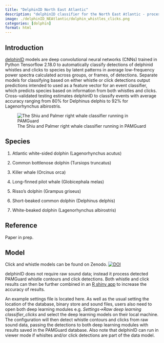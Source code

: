 ```yaml
---
title: "DelphinID North East Atlantic"
description: "delphinID classifier for the North East Atlantic - processes detected clicks and whistle contours to determine 7 delphinid species"
image: ./delphinID_NEAtlantic/dolphin_whistles_clicks.png
categories: [dolphin]
format: html
---
```


## Introduction

[delphinID](https://github.com/tristankleyn/which.dolphin/tree/main) models are deep convolutional neural networks (CNNs) trained in Python Tensorflow 2.18.0 to automatically classify detections of delphinid whistles and clicks to species by latent patterns in average low-frequency power spectra calculated across groups, or frames, of detections. Separate models for classifying based on either whistle or click detections output predictions intended to used as a feature vector for an event classifier, which predicts species based on information from both whistles and clicks. Cross-validated testing estimates delphinID to classify events with average accuracy ranging from 80% for Delphinus delphis to 92% for Lagenorhynchus albirostris.

![The Shiu and Palmer right whale classifier running in PAMGuard](./delphinID_NEAtlantic/PAMGuard_delphinID_gif.gif)

## Species

1.  Atlantic white-sided dolphin (Lagenorhynchus acutus)

2.  Common bottlenose dolphin (Tursiops truncatus)

3.  Killer whale (Orcinus orca)

4.  Long-finned pilot whale (Globicephala melas)

5.  Risso's dolphin (Grampus griseus)

6.  Short-beaked common dolphin (Delphinus delphis)

7.  White-beaked dolphin (Lagenorhynchus albirostris)

## Reference

Paper in prep.

## Model

Click and whistle models can be found on Zenodo. [![DOI](https://zenodo.org/badge/DOI/10.5281/zenodo.14578299.svg)](https://doi.org/10.5281/zenodo.14578299)

delphinID does not require raw sound data; instead it process detected PAMGuard whistle contours and click detections. Both whistle and click results can then be further combined in an [R shiny app]() to increase the accuracy of results.

An example settings file is located here. As well as the usual setting the location of the database, binary store and sound files, users also need to open both deep learning modules e.g. *Settings-\>Raw deep learning classifier_clicks* and select the deep learning models on their local machine. The configuration will then detect whistle contours and clicks from raw sound data, passing the detections to both deep learning modules with results saved in the PAMGuard database. Also note that delphinID can run in viewer mode if whisltes and/or click detections are part of the data model.

